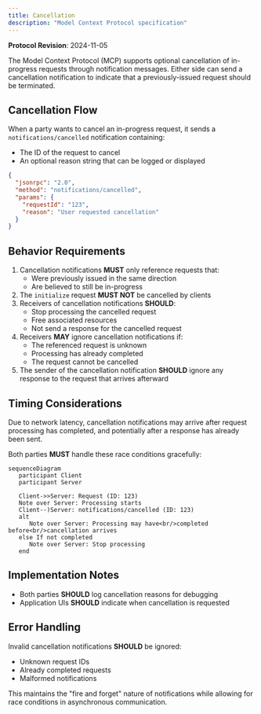 ```yaml
---
title: Cancellation
description: "Model Context Protocol specification"
---
```

<Note>**Protocol Revision**: 2024-11-05</Note>

The Model Context Protocol (MCP) supports optional cancellation of in-progress requests
through notification messages. Either side can send a cancellation notification to
indicate that a previously-issued request should be terminated.

## Cancellation Flow

When a party wants to cancel an in-progress request, it sends a `notifications/cancelled`
notification containing:

- The ID of the request to cancel
- An optional reason string that can be logged or displayed

```json
{
  "jsonrpc": "2.0",
  "method": "notifications/cancelled",
  "params": {
    "requestId": "123",
    "reason": "User requested cancellation"
  }
}
```

## Behavior Requirements

1. Cancellation notifications **MUST** only reference requests that:
   - Were previously issued in the same direction
   - Are believed to still be in-progress
2. The `initialize` request **MUST NOT** be cancelled by clients
3. Receivers of cancellation notifications **SHOULD**:
   - Stop processing the cancelled request
   - Free associated resources
   - Not send a response for the cancelled request
4. Receivers **MAY** ignore cancellation notifications if:
   - The referenced request is unknown
   - Processing has already completed
   - The request cannot be cancelled
5. The sender of the cancellation notification **SHOULD** ignore any response to the
   request that arrives afterward

## Timing Considerations

Due to network latency, cancellation notifications may arrive after request processing
has completed, and potentially after a response has already been sent.

Both parties **MUST** handle these race conditions gracefully:

```mermaid
sequenceDiagram
   participant Client
   participant Server

   Client->>Server: Request (ID: 123)
   Note over Server: Processing starts
   Client--)Server: notifications/cancelled (ID: 123)
   alt
      Note over Server: Processing may have<br/>completed before<br/>cancellation arrives
   else If not completed
      Note over Server: Stop processing
   end
```

## Implementation Notes

- Both parties **SHOULD** log cancellation reasons for debugging
- Application UIs **SHOULD** indicate when cancellation is requested

## Error Handling

Invalid cancellation notifications **SHOULD** be ignored:

- Unknown request IDs
- Already completed requests
- Malformed notifications

This maintains the "fire and forget" nature of notifications while allowing for race
conditions in asynchronous communication.
